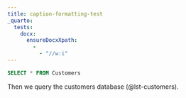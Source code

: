 ```yaml
---
title: caption-formatting-test
_quarto:
  tests:
    docx:
      ensureDocxXpath:
        -
          - "//w:i"
---
```


```{#lst-customers .sql lst-cap="Customers _query_"}
SELECT * FROM Customers
```

Then we query the customers database (@lst-customers).
